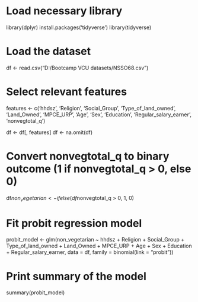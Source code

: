 # Load necessary library
library(dplyr)
install.packages('tidyverse')
library(tidyverse)

# Load the dataset
df <- read.csv("D:/Bootcamp VCU datasets/NSSO68.csv")

# Select relevant features
features <- c('hhdsz', 'Religion', 'Social_Group', 'Type_of_land_owned', 'Land_Owned',
              'MPCE_URP', 'Age', 'Sex', 'Education', 'Regular_salary_earner', 'nonvegtotal_q')

df <- df[, features]
df <- na.omit(df)

# Convert nonvegtotal_q to binary outcome (1 if nonvegtotal_q > 0, else 0)
df$non_vegetarian <- ifelse(df$nonvegtotal_q > 0, 1, 0)

# Fit probit regression model
probit_model <- glm(non_vegetarian ~ hhdsz + Religion + Social_Group + Type_of_land_owned +
                      Land_Owned + MPCE_URP + Age + Sex + Education + Regular_salary_earner,
                    data = df, family = binomial(link = "probit"))

# Print summary of the model
summary(probit_model)
